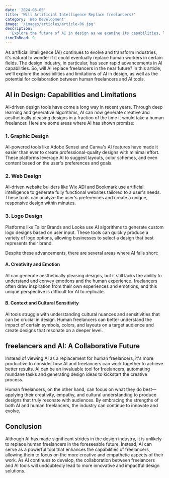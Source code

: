 ```yaml
---
date: '2024-03-05'
title: 'Will Artificial Intelligence Replace freelancers?'
category: 'Web Development'
image: '/images/articles/article-06.jpg'
description:
  'Explore the future of AI in design as we examine its capabilities, limitations, and potential collaboration with human freelancers for innovative solutions.'
timeToRead: 9
---
```


As artificial intelligence (AI) continues to evolve and transform industries, it's natural to wonder if it could eventually replace human workers in certain fields. The design industry, in particular, has seen rapid advancements in AI capabilities. So, will AI replace freelancers in the near future? In this article, we'll explore the possibilities and limitations of AI in design, as well as the potential for collaboration between human freelancers and AI tools.

## AI in Design: Capabilities and Limitations

AI-driven design tools have come a long way in recent years. Through deep learning and generative algorithms, AI can now generate creative and aesthetically pleasing designs in a fraction of the time it would take a human freelancer. Here are some areas where AI has shown promise:

### 1. Graphic Design

AI-powered tools like Adobe Sensei and Canva's AI features have made it easier than ever to create professional-quality designs with minimal effort. These platforms leverage AI to suggest layouts, color schemes, and even content based on the user's preferences and goals.

### 2. Web Design

AI-driven website builders like Wix ADI and Bookmark use artificial intelligence to generate fully functional websites tailored to a user's needs. These tools can analyze the user's preferences and create a unique, responsive design within minutes.

### 3. Logo Design

Platforms like Tailor Brands and Looka use AI algorithms to generate custom logo designs based on user input. These tools can quickly produce a variety of logo options, allowing businesses to select a design that best represents their brand.

Despite these advancements, there are several areas where AI falls short:

#### A. Creativity and Emotion

AI can generate aesthetically pleasing designs, but it still lacks the ability to understand and convey emotions and the human experience. freelancers often draw inspiration from their own experiences and emotions, and this unique perspective is difficult for AI to replicate.

#### B. Context and Cultural Sensitivity

AI tools struggle with understanding cultural nuances and sensitivities that can be crucial in design. Human freelancers can better understand the impact of certain symbols, colors, and layouts on a target audience and create designs that resonate on a deeper level.

## freelancers and AI: A Collaborative Future

Instead of viewing AI as a replacement for human freelancers, it's more productive to consider how AI and freelancers can work together to achieve better results. AI can be an invaluable tool for freelancers, automating mundane tasks and generating design ideas to kickstart the creative process.

Human freelancers, on the other hand, can focus on what they do best—applying their creativity, empathy, and cultural understanding to produce designs that truly resonate with audiences. By embracing the strengths of both AI and human freelancers, the industry can continue to innovate and evolve.

## Conclusion

Although AI has made significant strides in the design industry, it is unlikely to replace human freelancers in the foreseeable future. Instead, AI can serve as a powerful tool that enhances the capabilities of freelancers, allowing them to focus on the more creative and empathetic aspects of their work. As AI continues to develop, the collaboration between freelancers and AI tools will undoubtedly lead to more innovative and impactful design solutions.

